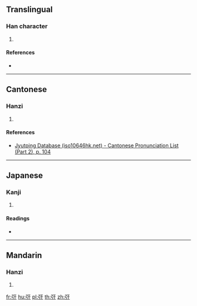 ==Translingual==

===Han character===
{{Han char|rn=57|rad=弓|as=03|sn=6|four=|canj=NMD|ids=⿰弓于}}

# {{defn|Han|sort=弓03}}

====References====
* {{Han ref|kx=0356.210|dkj=09716|dj=0673.070|hdz=20991.030|uh=5F19|ud=24345}}

----

==Cantonese==

===Hanzi===
{{yue-hanzi|jyut=[[wu1]]|y=wu1}}

# {{defn|lang=yue|sort=弓03}}

====References====
* [http://www.iso10646hk.net/jp/document/download.jsp Jyutping Database (iso10646hk.net) - Cantonese Pronunciation List (Part 2), p. 104]

----

==Japanese==

===Kanji===
{{ja-kanji|grade=|rs=弓03}}

# {{defn|lang=ja|sort=弓03}}

====Readings====
* {{ja-readings|on=[[お]] (o), [[う]] (u), [[こ]] (ko), [[く]] (ku)|kun=[[おはつてねらふ]] (ohatsutenerafu), [[もつ]] (motsu)}}

----

==Mandarin==

===Hanzi===
{{cmn-hanzi|pin=[[wū]] ([[wu1]])|wg=wu<sup>1</sup>}}

# {{defn|lang=cmn|sort=弓03}}

[[fr:弙]]
[[hu:弙]]
[[pl:弙]]
[[th:弙]]
[[zh:弙]]